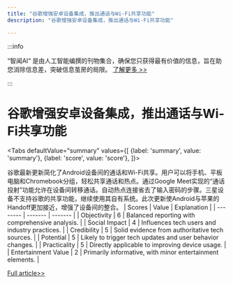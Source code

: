 ```yaml
---
title: "谷歌增强安卓设备集成，推出通话与Wi-Fi共享功能"
description: "谷歌增强安卓设备集成，推出通话与Wi-Fi共享功能"

---
```



:::info

“智闻AI“ 是由人工智能编撰的刊物集合，确保您只获得最有价值的信息，旨在助您消除信息差，突破信息茧房的局限。  [了解更多 >>](/)

:::

# 谷歌增强安卓设备集成，推出通话与Wi-Fi共享功能


<Tabs
	defaultValue="summary"
	values={[
	{label: 'summary', value: 'summary'},
	{label: 'score', value: 'score'},
]}>
<TabItem value="summary">


谷歌最新更新简化了Android设备间的通话和Wi-Fi共享。用户可以将手机、平板电脑和Chromebook分组，轻松共享通话和热点。通过Google Meet实现的“通话投射”功能允许在设备间转移通话。自动热点连接省去了输入密码的步骤。三星设备不支持谷歌的共享功能，继续使用其自有系统。此次更新使Android与苹果的Handoff更加接近，增强了设备间的整合。
</TabItem>
<TabItem value="score">
	| Scores     | Value   | Explanation |
	| -------- | ------- | ------- |
	| Objectivity  | 6    | Balanced reporting with comprehensive analysis.    |
	| Social Impact | 4     | Influences tech users and industry practices.    |
	| Credibility    | 5    | Solid evidence from authoritative tech sources.    |
	| Potential    | 5    | Likely to trigger tech updates and user behavior changes.    |
	| Practicality    | 5    | Directly applicable to improving device usage.    |
	| Entertainment Value    | 2    | Primarily informative, with minor entertainment elements.    |
</TabItem>
</Tabs>

[Full article>>](https://sea.mashable.com/tech/33609/now-you-can-transfer-calls-and-share-wi-fi-hotspots-across-android-devices)
